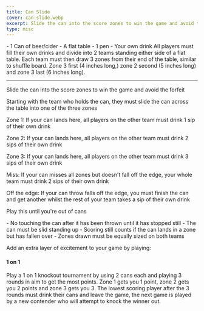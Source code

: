 ```yaml
---
title: Can Slide
cover: can-slide.webp
excerpt: Slide the can into the score zones to win the game and avoid the forfeit
type: misc
---
```


<GameHero
  cover="/BeerGoggleGames/images/can-slide.webp"
  alt="Can Slide"
/>

<GameSection title="Equipment" icon="/BeerGoggleGames/images/liquor.webp">
-   1 Can of beer/cider
-   A flat table
-   1 pen
-   Your own drink
</GameSection>

<GameSection title="Setup" icon="/BeerGoggleGames/images/settings.webp">
All players must fill their own drinks and divide into 2 teams standing either side of a flat table. Each team must then draw 3 zones from their end of the table, similar to shuffle board. Zone 3 first (4 inches long,) zone 2 second (5 inches long) and zone 3 last (6 inches long).

* * *
</GameSection>

<GameSection title="Aim of the Game" icon="/BeerGoggleGames/images/target.webp">
<p>Slide the can into the score zones to win the game and avoid the forfeit</p>
</GameSection>

<GameSection title="How to Play" icon="/BeerGoggleGames/images/question.webp">
Starting with the team who holds the can, they must slide the can across the table into one of the three zones

Zone 1: If your can lands here, all players on the other team must drink 1 sip of their own drink

Zone 2: If your can lands here, all players on the other team must drink 2 sips of their own drink

Zone 3: If your can lands here, all players on the other team must drink 3 sips of their own drink

Miss: If your can misses all zones but doesn't fall off the edge, your whole team must drink 2 sips of their own drink

Off the edge: If your can throw falls off the edge, you must finish the can and get another whilst the rest of your team takes a sip of their own drink

Play this until you're out of cans
</GameSection>

<GameSection title="Rules" icon="/BeerGoggleGames/images/rules.webp">
-   No touching the can after it has been thrown until it has stopped still
-   The can must be slid standing up
-   Scoring still counts if the can lands in a zone but has fallen over
-   Zones drawn must be equally sized on both teams
</GameSection>

<GameSection title="Special Edition" icon="/BeerGoggleGames/images/special.webp">

<p>Add an extra layer of excitement to your game by playing:</p>

<h4>1 on 1</h4>

<p>Play a 1 on 1 knockout tournament by using 2 cans each and playing 3 rounds in aim to get the most points. Zone 1 gets you 1 point, zone 2 gets you 2 points and zone 3 gets you 3. The lowest scoring player after the 3 rounds must drink their cans and leave the game, the next game is played by a new contender who will attempt to knock the winner out.</p>
</GameSection>

<ShareButtons title="Can Slide" />

<FeedbackCard>
</FeedbackCard>
